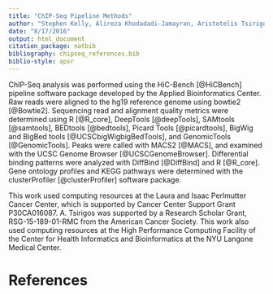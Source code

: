 ```yaml
---
title: "ChIP-Seq Pipeline Methods"
author: "Stephen Kelly, Alireza Khodadadi-Jamayran, Aristotelis Tsirigos"
date: "8/17/2016"
output: html_document
citation_package: natbib
bibliography: chipseq_references.bib
biblio-style: apsr
---
```


ChIP-Seq analysis was performed using the HiC-Bench [@HiCBench] pipeline software package developed by the Applied Bioinformatics Center.  Raw reads were aligned to the hg19 reference genome using bowtie2 [@Bowtie2]. Sequencing read and alignment quality metrics were determined using R [@R_core], DeepTools [@deepTools], SAMtools [@samtools], BEDtools [@bedtools], Picard Tools [@picardtools], BigWig and BigBed tools [@UCSCbigWigbigBedTools], and GenomicTools [@GenomicTools]. Peaks were called with MACS2 [@MACS], and examined with the UCSC Genome Browser [@UCSCGenomeBrowser]. Differential binding patterns were analyzed with DiffBind [@DiffBind] and R [@R_core]. Gene ontology profiles and KEGG pathways were determined with the clusterProfiler [@clusterProfiler] software package. 

This work used computing resources at the Laura and Isaac Perlmutter Cancer Center, which is supported by Cancer Center Support Grant P30CA016087. A. Tsirigos was supported by a Research Scholar Grant, RSG-15-189-01-RMC from the American Cancer Society. 
This work also used computing resources at the High Performance Computing Facility of the Center for Health Informatics and Bioinformatics at the NYU Langone Medical Center.



# References
